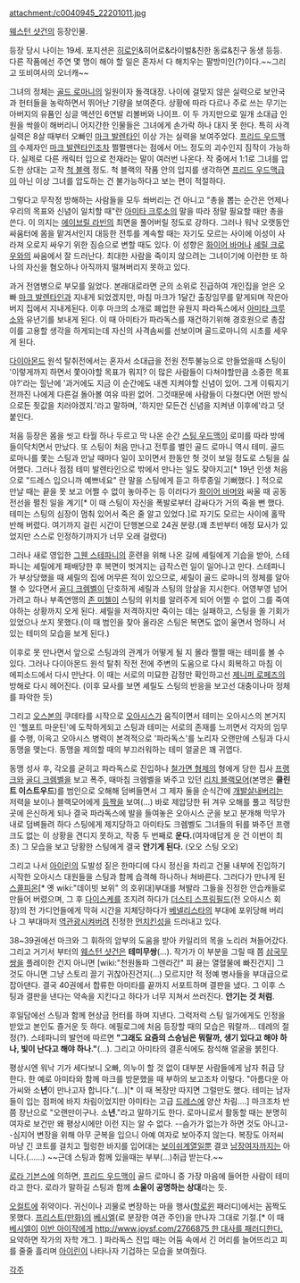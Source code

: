 attachment:/c0040945_22201011.jpg

[[웨스턴 샷건]]의 등장인물. 

등장 당시 나이는 19세. 포지션은 [[히로인]]&히어로&라이벌&친한 동료&친구 동생 등등. 다른 작품에선 주연 몇 명이 해야 할 일은 혼자서 다 해치우는 팔방미인(?)이다.~~그리고 또비여사의 오너캐~~

그녀의 정체는 [[골드 로마니]]의 일원이자 돌격대장. 나이에 걸맞지 않은 실력으로 보안국과 헌터들을 농락하면서 뛰어난 기량을 보여준다. 상황에 따라 다르나 주로 쓰는 무기는 아버지의 유품인 싱글 액션인 6연발 리볼버와 나이프. 이 두 가지만으로 일개 소대급 인원을 싹쓸이 해버리니 어지간한 인물들은 그녀에게 손가락 하나 대지 못 한다. 특히 사격 실력은 8살 때부터 오빠인 [[마크 발렌타인]] 이상 가는 실력을 보여주었다. [[프리드 우드맥]]의 수제자인 [[마크 발렌타인]]조차 쩔쩔맨다는 점에서 어느 정도의 괴수인지 짐작이 가능하다. 실제로 다른 캐릭터 입으로 천재라는 말이 여러번 나온다. 작 중에서 1:1로 그녀를 압도한 상대는 고작 [[척 블랙]] 정도. 척 블랙의 작품 안의 입지를 생각하면 [[프리드 우드맥]]급이 아닌 이상 그녀를 압도하는 건 불가능하다고 보는 편이 적절하다.

그렇다고 무작정 방해하는 사람들을 모두 쏴버리는 건 아니고 "총을 뽑는 순간은 언제나 우리의 목표와 신념이 일치할 때"란 [[아미타 크루소]]의 말을 따라 정말 필요할 때만 총을 쓴다. 이 의지는 [[에이브릴 라빈]]의 최면을 풀어버릴 정도로 강하다. 그러나 워낙 오랫동안 싸움터에 몸을 맡겨서인지 대등한 전투를 계속할 때는 자기도 모르는 사이에 이성이 사라져 오로지 싸우기 위한 짐승으로 변할 때도 있다. 이 성향은 [[화이어 바머]]나 [[셰릴 크로우]]와의 싸움에서 잘 드러난다. 최대한 사람을 죽이지 않으려는 그녀이기에 이런한 또 하나의 자신을 혐오하나 아직까지 떨쳐버리지 못하고 있다.

과거 전염병으로 부모를 잃었다. 본래대로라면 군의 소위로 진급하여 개인집을 얻은 오빠 [[마크 발렌타인]]과 지내게 되었겠지만, 마침 마크가 1달간 출장임무를 맡게되며 작은아버지 집에서 지내게된다. 이후 마크의 소개로 폐업한 유원지 파라독스에서 [[아미타 크루소]]와 유년기를 보내게 된다. 이 때 아미타가 파라독스를 재건하기위해 경호원으로 총잡이를 고용할 생각을 하게되는데 자신의 사격솜씨를 선보이며 골드로마니의 시초를 세우게 된다.

[[다이아몬드]] 원석 탈취전에서는 혼자서 소대급을 전원 전투불능으로 만들었을때 스팅이 '이렇게까지 하면서 쫓아야할 목표가 뭐지? 이 많은 사람들이 다쳐야할만큼 소중한 목표야?'라는 힐난에 '과거에도 지금 이 순간에도 내겐 지켜야할 신념이 있어. 그게 이뤄지기전까진 나에게 다른걸 돌아볼 여유 따윈 없어. 그것때문에 사람들이 다쳤다면 어떤 방식으로든 죗값을 치러야겠지.'라고 말하며, '하지만 모든건 신념을 지켜낸 이후에'라고 덧붙인다.

처음 등장은 몸을 씻고 타월 하나 두르고 막 나온 순간 [[스팅 우드맥]]이 로미를 따라 방에 들이닥치면서 만났다. 또 스팅이 처음 만나고 전투를 벌인 골드 로마니 역시 테미. 골드 로마니를 쫓는 스팅과 만날 때마다 일이 꼬이면서 한동안 헛 것이 보일 정도로 스팅을 싫어했다. 그러나 점점 테미 발렌타인으로 밖에서 만나는 일도 잦아지고[* 19년 인생 처음으로 "드레스 입으니까 예쁘네요" 란 말을 스팅에게 듣고 하루종일 기뻐했다. ] 적으로 만날 때는 끝을 못 보고 어쩔 수 없이 놓아주는 등 이러다가 [[화이어 바머]]와 싸울 때 공동전선을 펼친 일을 계기[* 이 때 스팅이 자신을 폭발로부터 감싸다가 거의 죽을 뻔 했다. 테미는 스팅의 심장이 멈춰 있어서 죽은 줄 알고 있었다.]로 자기도 모르는 사이에 홀딱 반해 버렸다. 여기까지 걸린 시간이 단행본으로 24권 분량.(꽤 초반부터 애정 묘사가 있었지만 스스로 인정하기까지가 너무 오래 걸렸다)

그러나 새로 영입한 [[그웬 스테파니]]의 훈련을 위해 나온 길에 셰릴에게 기습을 받아, 스테파니는 셰릴에게 패배당한 후 복면이 벗겨지는 급작스런 일이 일어나고 만다. 스테파니가 부상당했을 때 셰릴의 집에 머무른 적이 있으므로, 셰릴이 골드 로마니의 정체를 알아챌 수 있다면서 [[골디 크렘벨]]이 단호하게 셰릴과 스팅의 암살을 지시한다. 어영부영 넘어가려고 하나 부족연맹의 [[존 미첼]]이 스팅의 위치를 알려주게 되어 어쩔 수 없이 그를 죽여야하는 상황까지 오게 된다. 셰릴을 저격하지만 죽이는 데는 실패하고, 스팅을 쏠 기회가 있었으나 쏘지 못했다.(이 때 범인을 찾아 올라온 스팅은 복면도 없이 울면서 멍하니 서있는 테미의 모습을 보게 된다.)

이후로 못 만나면서 앞으로 스팅과의 관계가 어떻게 될 지 몰라 쩔쩔 매는 테미를 볼 수 있다. 그러나 다이아몬드 원석 탈취 작전 전에 주변의 도움으로 다시 회복하고 마침 이 에피소드에서 다시 만난다. 이 때는 서로의 미묘한 감정만 확인하고선 [[제니퍼 로페즈]]의 방해로 다시 헤어진다. (이후 묘사를 보면 셰릴도 스팅의 반응을 보고선 대충이나마 정체를 파악한 듯)

그리고 [[오스본]]의 쿠데타를 시작으로 [[오아시스]]가 움직이면서 테미는 오아시스의 본거지인 '헬포트 마운틴'에 도착하게되고 스팅과 테미는 서로의 존재를 느끼면서 각자의 임무를 수행, 이윽고 오아시스 병력이 본격적으로 '파라독스'를 노리자 오랜만에 스팅과 다시 동맹을 맺는다. 동맹을 제의할 때의 부끄러워하는 테미 얼굴은 꽤 귀엽다.

동맹 성사 후, 각오를 굳히고 파라독스로 진입하나 [[철가면 형제]]의 형에게 당한 집사 [[프랭크]]와 [[골디 크렘벨]]을 보고 폭주, 때마침 크렘벨을 봐주고 있던 [[리치 블랙모어]](본명은 '''클린트 이스트우드''')를 범인으로 오해해 덤벼들면서 그 제자 둘을 순식간에 [[개발살]]내버리는 저력을 보이나 블랙모어에게 [[등짝]]을 보여(...) 바로 제압당한 뒤 겨우 오해를 풀고 적당한 곳에 은신하게 되나 결국 파라독스에 발을 들여놓은 오아시스 군을 보고 분개해 막무가내로 덤벼들려 하다 스팅에게 제지당하고 아미타도 크렘벨도 그녀들의 뒤를 봐주던 프랭크도 없는 이 상황을 견디지 못하고, 작중 두 번째로 '''운다.'''(여자애답게 운 건 이번이 최초) 그 모습을 보고 당황한 스팅에게 결국 '''안기게 된다.''' (오오 스팅 오오)

그리고 나서 [[아이린]]의 도발성 짙은 한마디에 다시 정신을 차리고 건물 내부에 진입하기 시작한 오아시스 대원들을 스팅과 함께 습격해 하나하나 쳐바른다. 그러다가 만나게 된 [[스콜피온]][* 옛 wiki:"데이빗 보위" 의 호위대]부대를 쳐발라 그들을 진정한 안습캐들로 만들어 버렸으며, 그 후 [[다이스케]]를 조지려 하다가 [[더스티 스프링필드]](전 오아시스 회장)의 전 가디언들에게 막혀 시간을 지체당하다가 [[베넬리스타]]의 부대에 포위당해 버리나 그 부대마저 [[역관광]]시켜버려 진정한 [[먼치킨]]성을 드러내고 있다.

38~39권에선 마크와 그 휘하의 암부의 도움을 받아 카일리의 목을 노리러 쳐들어갔다. 그리고 거기서 부터의 [[웨스턴 샷건]]은 '''테미무쌍'''(...). 작가가 이 부분을 그릴 때 쯤 [[삼국무쌍]]을 플레이한 건지 아니면 [wiki:"천원돌파 그렌라간" 피 끓는 열혈물에 빠진건지] 그것도 아니면 그냥 스토리 끌기 귀찮아진건지(...) 모르지만 적 정예 병사들을 부대급으로 잡아댄다. 결국 40권에서 합류한 아미타를 끝까지 서포트하며 결판을 냈다. 그 이후 스팅과 결판을 낸다는 약속을 지킨다고 하다가 너무 지쳐서 쓰러진다. '''안기는 것 처럼'''.

후일담에선 스팅과 함께 현상금 헌터를 하며 지낸다. 그럭저럭 스팅 일가에게도 인정을 받았고 본인도 즐거운 듯 하다. 에필로그에 처음 등장할 때의 모습은 뭐랄까... 데레의 절정(?). 스테파니의 발언에 따르면 '''"그래도 요즘의 스승님은 뭐랄까, 생기 있다고 해야 하나, 빛이 난다고 해야 하나."'''(…). 그리고 아미타의 결혼식에도 참석해 얼굴을 붉힌다.

평상시엔 워낙 기가 세다보니 오빠, 의누이 할 것 없이 대부분 사람들에게 남자 취급 당한다. 한 예로 아미타와 함께 마크를 방문했을 때 부하의 보고조차 이렇다. "아름다운 아가씨와 소'''년'''이 만나고자 합니다."(...)[* 이 때 복장만 따지면 그럴만도 했다. 테미는 남자들이 입는 점퍼에 바지 차림이었지만 아미타는 고급 [[드레스]]에 양산 차림....] 마크조차 반쯤 장난으로 "오랜만이구나. 소'''년'''."라고 말하기도 한다. 로마니로서 활동할 때는 분명히 여자로 보건만 왜 평상시에만 이런 지는 알 수 없다. --슴가가 없는가 하면 것도 아니고--심지어 변장을 위해 아무 군복을 입으니 아예 여자로 보아주지 않는다. 복장도 아저씨마냥 긴 코트를 걸치고 헐렁한 바지를 입어대는 [[보이쉬]]계열일뿐 결코 [[남장여자]]까지는 아니다.(……) ~~근데 스팅과 함께 있을때는 부부(...)취급 받는다.~~

[[로라 기븐스]]에 의하면, [[프리드 우드맥]]이 골드 로마니 중 가장 마음에 들어한 사람이 테미라고 한다. 로라가 말하길 스팅과 함께 '''소울이 공명하는 상대'''라는 듯. 

[[오컬트]]에 쥐약이다. 귀신이나 괴물로 변장하는 마을 행사([[할로윈]] 패러디)에서는 꼼짝도 못했다. [[프리스트(만화)]]의 [[베시엘]](로 분장한 여관 주인)을 만나자 그대로 기절.[* 이 때 [[베시엘]]이 [[이반 아이작]]에게 [[http://www.joysf.com/2766875 한 대사를 패러디한다.]] 요약하면 작가의 자학 개그. ] 파라독스 진입 때는 어둠 속에서 긴 머리를 늘어뜨리고 피를 줄줄 흘리며 [[아이린]]이 나타나자 기겁하는 모습을 보여줬다.

[[각주]]
